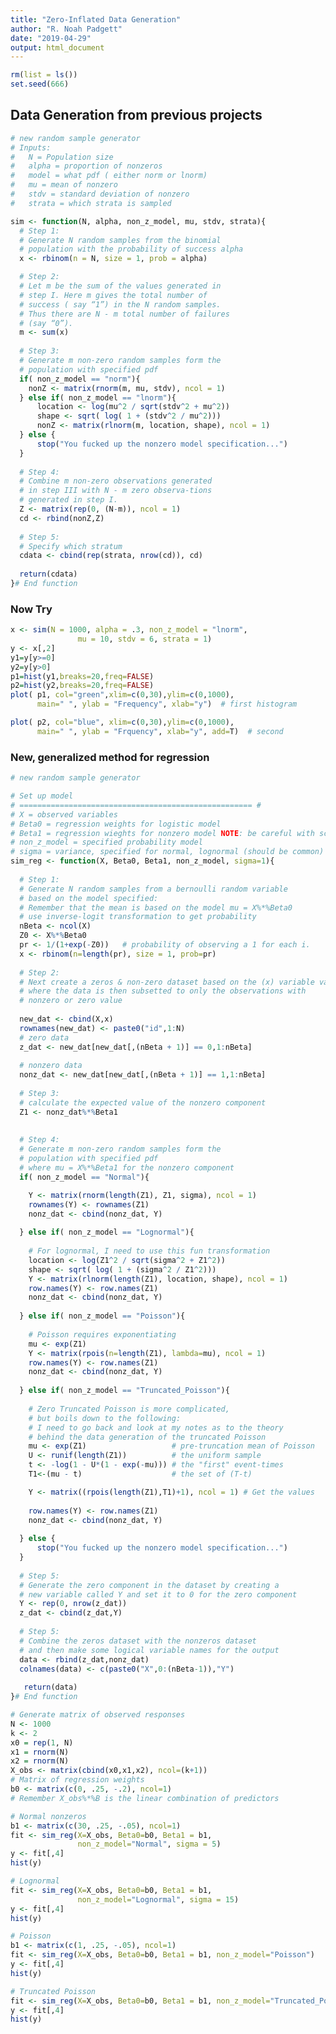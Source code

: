 ```yaml
---
title: "Zero-Inflated Data Generation"
author: "R. Noah Padgett"
date: "2019-04-29"
output: html_document
---
```


```r
rm(list = ls())
set.seed(666)
```

## Data Generation from previous projects
```r

# new random sample generator
# Inputs:
#   N = Population size
#   alpha = proportion of nonzeros
#   model = what pdf ( either norm or lnorm)
#   mu = mean of nonzero
#   stdv = standard deviation of nonzero
#   strata = which strata is sampled

sim <- function(N, alpha, non_z_model, mu, stdv, strata){
  # Step 1:
  # Generate N random samples from the binomial 
  # population with the probability of success alpha
  x <- rbinom(n = N, size = 1, prob = alpha)

  # Step 2:
  # Let m be the sum of the values generated in 
  # step I. Here m gives the total number of 
  # success ( say “1”) in the N random samples. 
  # Thus there are N - m total number of failures 
  # (say “0”).
  m <- sum(x)
  
  # Step 3:
  # Generate m non-zero random samples form the 
  # population with specified pdf 
  if( non_z_model == "norm"){
    nonZ <- matrix(rnorm(m, mu, stdv), ncol = 1)
  } else if( non_z_model == "lnorm"){
      location <- log(mu^2 / sqrt(stdv^2 + mu^2))
      shape <- sqrt( log( 1 + (stdv^2 / mu^2)))
      nonZ <- matrix(rlnorm(m, location, shape), ncol = 1)
  } else {
      stop("You fucked up the nonzero model specification...")
  }
  
  # Step 4:
  # Combine m non-zero observations generated 
  # in step III with N - m zero observa-tions 
  # generated in step I.
  Z <- matrix(rep(0, (N-m)), ncol = 1)
  cd <- rbind(nonZ,Z)
  
  # Step 5:
  # Specify which stratum
  cdata <- cbind(rep(strata, nrow(cd)), cd)
  
  return(cdata)
}# End function

```


### Now Try

```r
x <- sim(N = 1000, alpha = .3, non_z_model = "lnorm",
               mu = 10, stdv = 6, strata = 1)
y <- x[,2]
y1=y[y>=0]
y2=y[y>0]
p1=hist(y1,breaks=20,freq=FALSE)
p2=hist(y2,breaks=20,freq=FALSE)
plot( p1, col="green",xlim=c(0,30),ylim=c(0,1000),
      main=" ", ylab = "Frequency", xlab="y")  # first histogram

plot( p2, col="blue", xlim=c(0,30),ylim=c(0,1000),
      main=" ", ylab = "Frquency", xlab="y", add=T)  # second

```


### New, generalized method for regression

```r

# new random sample generator

# Set up model
# ==================================================== #
# X = observed variables
# Beta0 = regression weights for logistic model
# Beta1 = regression wieghts for nonzero model NOTE: be careful with scale
# non_z_model = specified probability model
# sigma = variance, specified for normal, lognormal (should be common)
sim_reg <- function(X, Beta0, Beta1, non_z_model, sigma=1){
  
  # Step 1:
  # Generate N random samples from a bernoulli random variable
  # based on the model specified:
  # Remember that the mean is based on the model mu = X%*%Beta0
  # use inverse-logit transformation to get probability
  nBeta <- ncol(X)
  Z0 <- X%*%Beta0
  pr <- 1/(1+exp(-Z0))   # probability of observing a 1 for each i. 
  x <- rbinom(n=length(pr), size = 1, prob=pr)
  
  # Step 2: 
  # Next create a zeros & non-zero dataset based on the (x) variable value
  # where the data is then subsetted to only the observations with
  # nonzero or zero value 
  
  new_dat <- cbind(X,x)
  rownames(new_dat) <- paste0("id",1:N)
  # zero data
  z_dat <- new_dat[new_dat[,(nBeta + 1)] == 0,1:nBeta]
  
  # nonzero data 
  nonz_dat <- new_dat[new_dat[,(nBeta + 1)] == 1,1:nBeta]
  
  # Step 3:
  # calculate the expected value of the nonzero component
  Z1 <- nonz_dat%*%Beta1
  
  
  # Step 4:
  # Generate m non-zero random samples form the 
  # population with specified pdf 
  # where mu = X%*%Beta1 for the nonzero component
  if( non_z_model == "Normal"){

    Y <- matrix(rnorm(length(Z1), Z1, sigma), ncol = 1)
    rownames(Y) <- rownames(Z1)
    nonz_dat <- cbind(nonz_dat, Y)
    
  } else if( non_z_model == "Lognormal"){
      
    # For lognormal, I need to use this fun transformation
    location <- log(Z1^2 / sqrt(sigma^2 + Z1^2))
    shape <- sqrt( log( 1 + (sigma^2 / Z1^2)))
    Y <- matrix(rlnorm(length(Z1), location, shape), ncol = 1)
    row.names(Y) <- row.names(Z1)
    nonz_dat <- cbind(nonz_dat, Y)
  
  } else if( non_z_model == "Poisson"){
    
    # Poisson requires exponentiating
    mu <- exp(Z1)
    Y <- matrix(rpois(n=length(Z1), lambda=mu), ncol = 1)
    row.names(Y) <- row.names(Z1)
    nonz_dat <- cbind(nonz_dat, Y)
    
  } else if( non_z_model == "Truncated_Poisson"){
    
    # Zero Truncated Poisson is more complicated, 
    # but boils down to the following:
    # I need to go back and look at my notes as to the theory
    # behind the data generation of the truncated Poisson
    mu <- exp(Z1)                   # pre-truncation mean of Poisson
    U <- runif(length(Z1))          # the uniform sample
    t <- -log(1 - U*(1 - exp(-mu))) # the "first" event-times
    T1<-(mu - t)                    # the set of (T-t)

    Y <- matrix((rpois(length(Z1),T1)+1), ncol = 1) # Get the values
    
    row.names(Y) <- row.names(Z1)
    nonz_dat <- cbind(nonz_dat, Y)
    
  } else {
      stop("You fucked up the nonzero model specification...")
  }
  
  # Step 5:
  # Generate the zero component in the dataset by creating a
  # new variable called Y and set it to 0 for the zero component
  Y <- rep(0, nrow(z_dat))
  z_dat <- cbind(z_dat,Y)
  
  # Step 5:
  # Combine the zeros dataset with the nonzeros dataset
  # and then make some logical variable names for the output
  data <- rbind(z_dat,nonz_dat)
  colnames(data) <- c(paste0("X",0:(nBeta-1)),"Y")
  
   return(data)
}# End function

```


```r

# Generate matrix of observed responses
N <- 1000
k <- 2
x0 = rep(1, N)
x1 = rnorm(N)            
x2 = rnorm(N)
X_obs <- matrix(cbind(x0,x1,x2), ncol=(k+1))
# Matrix of regression weights
b0 <- matrix(c(0, .25, -.2), ncol=1) 
# Remember X_obs%*%B is the linear combination of predictors

# Normal nonzeros
b1 <- matrix(c(30, .25, -.05), ncol=1)
fit <- sim_reg(X=X_obs, Beta0=b0, Beta1 = b1, 
               non_z_model="Normal", sigma = 5)
y <- fit[,4]
hist(y)

# Lognormal
fit <- sim_reg(X=X_obs, Beta0=b0, Beta1 = b1, 
               non_z_model="Lognormal", sigma = 15)
y <- fit[,4]
hist(y)

# Poisson
b1 <- matrix(c(1, .25, -.05), ncol=1)
fit <- sim_reg(X=X_obs, Beta0=b0, Beta1 = b1, non_z_model="Poisson")
y <- fit[,4]
hist(y)

# Truncated Poisson
fit <- sim_reg(X=X_obs, Beta0=b0, Beta1 = b1, non_z_model="Truncated_Poisson")
y <- fit[,4]
hist(y)

```
